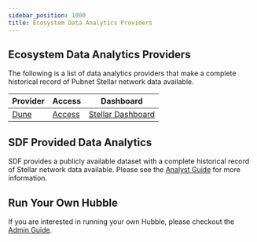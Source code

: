 ```yaml
---
sidebar_position: 1000
title: Ecosystem Data Analytics Providers
---
```


## Ecosystem Data Analytics Providers

The following is a list of data analytics providers that make a complete historical record of Pubnet Stellar network data available.

| Provider | Access | Dashboard |
| --- | --- | --- |
| [Dune](https://docs.dune.com/home) | [Access](https://dune.com/) | [Stellar Dashboard](https://dune.com/scoffie/stellar) |

## SDF Provided Data Analytics

SDF provides a publicly available dataset with a complete historical record of Stellar network data available. Please see the [Analyst Guide](./analyst-guide) for more information.

## Run Your Own Hubble

If you are interested in running your own Hubble, please checkout the [Admin Guide](./admin-guide).
